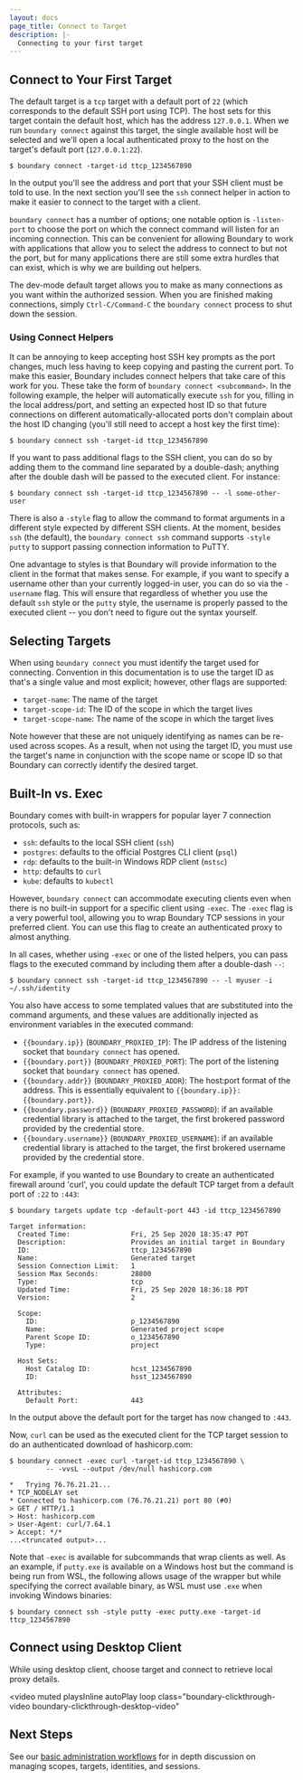 ```yaml
---
layout: docs
page_title: Connect to Target
description: |-
  Connecting to your first target
---
```


## Connect to Your First Target

The default target is a `tcp` target with a default port of `22` (which
corresponds to the default SSH port using TCP). The host sets for this target
contain the default host, which has the address `127.0.0.1`. When we run
`boundary connect` against this target, the single available host will be
selected and we'll open a local authenticated proxy to the host on the target's
default port (`127.0.0.1:22`).

```
$ boundary connect -target-id ttcp_1234567890
```

In the output you'll see the address and port that your SSH client must be told
to use. In the next section you'll see the `ssh` connect helper in action to
make it easier to connect to the target with a client.

`boundary connect` has a number of options; one notable option is `-listen-port`
to choose the port on which the connect command will listen for an incoming
connection. This can be convenient for allowing Boundary to work with
applications that allow you to select the address to connect to but not the
port, but for many applications there are still some extra hurdles that can
exist, which is why we are building out helpers.

The dev-mode default target allows you to make as many connections as you want
within the authorized session. When you are finished making connections, simply
`Ctrl-C/Command-C` the `boundary connect` process to shut down the session.

### Using Connect Helpers

It can be annoying to keep accepting host SSH key prompts as the port changes,
much less having to keep copying and pasting the current port. To make this
easier, Boundary includes connect helpers that take care of this work for you.
These take the form of `boundary connect <subcommand>`. In the following
example, the helper will automatically execute `ssh` for you, filling in the
local address/port, and setting an expected host ID so that future connections
on different automatically-allocated ports don't complain about the host ID
changing (you'll still need to accept a host key the first time):

```
$ boundary connect ssh -target-id ttcp_1234567890
```

If you want to pass additional flags to the SSH client, you can do so by adding
them to the command line separated by a double-dash; anything after the double
dash will be passed to the executed client. For instance:

```
$ boundary connect ssh -target-id ttcp_1234567890 -- -l some-other-user
```

There is also a `-style` flag to allow the command to format arguments in a
different style expected by different SSH clients. At the moment, besides `ssh`
(the default), the `boundary connect ssh` command supports `-style putty` to
support passing connection information to PuTTY.

One advantage to styles is that Boundary will provide information to the client
in the format that makes sense. For example, if you want to specify a username
other than your currently logged-in user, you can do so via the `-username`
flag. This will ensure that regardless of whether you use the default `ssh`
style or the `putty` style, the username is properly passed to the executed
client -- you don't need to figure out the syntax yourself.

## Selecting Targets

When using `boundary connect` you must identify the target used for connecting.
Convention in this documentation is to use the target ID as that's a single
value and most explicit; however, other flags are supported:

- `target-name`: The name of the target
- `target-scope-id`: The ID of the scope in which the target lives
- `target-scope-name`: The name of the scope in which the target lives

Note however that these are not uniquely identifying as names can be re-used
across scopes. As a result, when not using the target ID, you must use the
target's name in conjunction with the scope name or scope ID so that Boundary
can correctly identify the desired target.

## Built-In vs. Exec

Boundary comes with built-in wrappers for popular layer 7 connection protocols,
such as:

- `ssh`: defaults to the local SSH client (`ssh`)
- `postgres`: defaults to the official Postgres CLI client (`psql`)
- `rdp`: defaults to the built-in Windows RDP client (`mstsc`)
- `http`: defaults to `curl`
- `kube`: defaults to `kubectl`

However, `boundary connect` can accommodate executing clients even when there is
no built-in support for a specific client using `-exec`. The `-exec` flag is a
very powerful tool, allowing you to wrap Boundary TCP sessions in your preferred
client. You can use this flag to create an authenticated proxy to almost
anything.

In all cases, whether using `-exec` or one of the listed helpers, you can pass
flags to the executed command by including them after a double-dash `--`:

```
$ boundary connect ssh -target-id ttcp_1234567890 -- -l myuser -i ~/.ssh/identity
```

You also have access to some templated values that are substituted into the
command arguments, and these values are additionally injected as environment
variables in the executed command:

- `{{boundary.ip}}` (`BOUNDARY_PROXIED_IP`): The IP address of the listening
  socket that `boundary connect` has opened.
- `{{boundary.port}}` (`BOUNDARY_PROXIED_PORT`): The port of the listening
  socket that `boundary connect` has opened.
- `{{boundary.addr}}` (`BOUNDARY_PROXIED_ADDR`): The host:port format of the
  address. This is essentially equivalent to `{{boundary.ip}}:{{boundary.port}}`.
- `{{boundary.password}}` (`BOUNDARY_PROXIED_PASSWORD`): if an available credential
  library is attached to the target, the first brokered password provided by the credential store.
- `{{boundary.username}}` (`BOUNDARY_PROXIED_USERNAME`): if an available credential
  library is attached to the target, the first brokered username provided by the credential store.

For example, if you wanted to use Boundary to create an authenticated firewall
around 'curl', you could update the default TCP target from a default port
of `:22` to `:443`:

```
$ boundary targets update tcp -default-port 443 -id ttcp_1234567890

Target information:
  Created Time:               Fri, 25 Sep 2020 18:35:47 PDT
  Description:                Provides an initial target in Boundary
  ID:                         ttcp_1234567890
  Name:                       Generated target
  Session Connection Limit:   1
  Session Max Seconds:        28800
  Type:                       tcp
  Updated Time:               Fri, 25 Sep 2020 18:36:18 PDT
  Version:                    2

  Scope:
    ID:                       p_1234567890
    Name:                     Generated project scope
    Parent Scope ID:          o_1234567890
    Type:                     project

  Host Sets:
    Host Catalog ID:          hcst_1234567890
    ID:                       hsst_1234567890

  Attributes:
    Default Port:             443
```

In the output above the default port for the target has now changed to `:443`.

Now, `curl` can be used as the executed client for the TCP target session to do
an authenticated download of hashicorp.com:

```
$ boundary connect -exec curl -target-id ttcp_1234567890 \
         -- -vvsL --output /dev/null hashicorp.com

*   Trying 76.76.21.21...
* TCP_NODELAY set
* Connected to hashicorp.com (76.76.21.21) port 80 (#0)
> GET / HTTP/1.1
> Host: hashicorp.com
> User-Agent: curl/7.64.1
> Accept: */*
...<truncated output>...
```

Note that `-exec` is available for subcommands that wrap clients as well. As an
example, if `putty.exe` is available on a Windows host but the command is being
run from WSL, the following allows usage of the wrapper but while specifying the
correct available binary, as WSL must use `.exe` when invoking Windows binaries:

```
$ boundary connect ssh -style putty -exec putty.exe -target-id ttcp_1234567890
```

## Connect using Desktop Client

While using desktop client, choose target and connect to retrieve local proxy
details.

<video
  muted
  playsInline
  autoPlay
  loop
  class="boundary-clickthrough-video boundary-clickthrough-desktop-video"
>
  <source
    type="video/mp4"
    src="https://www.datocms-assets.com/2885/1613612836-boundary-desktop-clickthrough-connect-target-v1-0-0.mp4"
  />
</video>

## Next Steps

See our [basic administration workflows](https://learn.hashicorp.com/collections/boundary/basic-administration) for in depth discussion on managing scopes, targets,
identities, and sessions.
